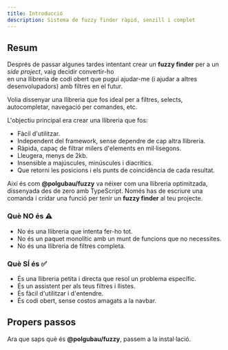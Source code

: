 ```yaml
---
title: Introducció 
description: Sistema de fuzzy finder ràpid, senzill i complet  
---
```


## Resum

Després de passar algunes tardes intentant crear un **fuzzy finder** per a un *side project*, vaig decidir convertir-ho  
en una llibreria de codi obert que pugui ajudar-me (i ajudar a altres desenvolupadors) amb filtres en el futur.  

Volia dissenyar una llibreria que fos ideal per a filtres, selects,  
autocompletar, navegació per comandes, etc.  

L'objectiu principal era crear una llibreria que fos:  
- Fàcil d'utilitzar.  
- Independent del framework, sense dependre de cap altra llibreria.  
- Ràpida, capaç de filtrar milers d'elements en mil·lisegons.  
- Lleugera, menys de 2kb.  
- Insensible a majúscules, minúscules i diacrítics.  
- Que retorni les posicions i els punts de coincidència de cada resultat.  

Així és com **@polgubau/fuzzy** va néixer com una llibreria optimitzada,  
dissenyada des de zero amb TypeScript. Només has de escriure una comanda i cridar una funció per tenir un **fuzzy finder** al teu projecte.  

### Què NO és ⚠️  

- No és una llibreria que intenta fer-ho tot.  
- No és un paquet monolític amb un munt de funcions que no necessites.  
- No és una llibreria de filtres completa.  

### Què SÍ és ✅  

- És una llibreria petita i directa que resol un problema específic.  
- És un assistent per als teus filtres i llistes.  
- És fàcil d'utilitzar i d'entendre.  
- És codi obert, sense costos amagats a la navbar.  

## Propers passos  
Ara que saps què és **@polgubau/fuzzy**, passem a la instal·lació.  

<Cards>  
  <Card title="Guia d'instal·lació" href="/docs/get-started" />  
  <Card title="Exemples d'ús" href="/docs/examples" />  
</Cards>  
